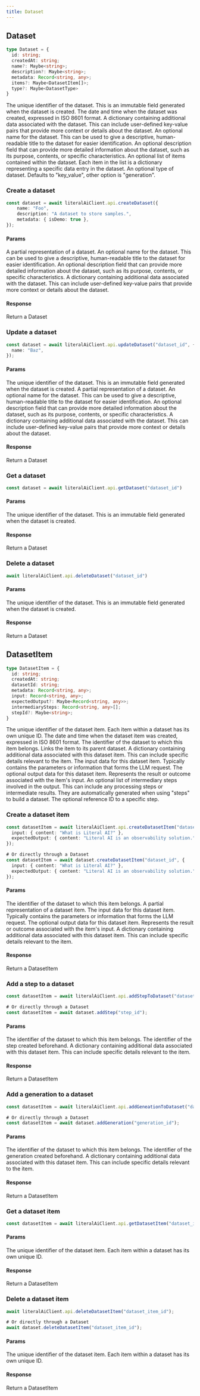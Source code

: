 ```yaml
---
title: Dataset
---
```


## Dataset

```typescript
type Dataset = {
  id: string;
  createdAt: string;
  name?: Maybe<string>;
  description?: Maybe<string>;
  metadata: Record<string, any>;
  items?: Maybe<DatasetItem[]>;
  type?: Maybe<DatasetType>
}
```

<ParamField path="id" type="string">
  The unique identifier of the dataset. This is an immutable field generated when the dataset is created.
</ParamField>

<ParamField path="createdAt" type="string">
  The date and time when the dataset was created, expressed in ISO 8601 format. 
</ParamField>

<ParamField path="metadata" type="Record<string, any>">
  A dictionary containing additional data associated with the dataset. This can include user-defined key-value pairs that provide more context or details about the dataset.
</ParamField>

<ParamField path="name" type="Maybe<string>">
  An optional name for the dataset. This can be used to give a descriptive, human-readable title to the dataset for easier identification.
</ParamField>

<ParamField path="description" type="Maybe<string>">
  An optional description field that can provide more detailed information about the dataset, such as its purpose, contents, or specific characteristics.
</ParamField>

<ParamField path="items" type="Maybe<DatasetItem[]>">
  An optional list of items contained within the dataset. Each item in the list is a dictionary representing a specific data entry in the dataset.
</ParamField>

<ParamField path="type" type="Maybe<DatasetType>">
  An optional type of dataset. Defaults to "key_value", other option is "generation".
</ParamField>

### Create a dataset

```typescript 
const dataset = await literalAiClient.api.createDataset({
    name: "Foo", 
    description: "A dataset to store samples.", 
    metadata: { isDemo: true },
});
```

#### Params

<ParamField path="dataset" type="DatasetInput">
  A partial representation of a dataset.
</ParamField>

<ParamField path="dataset.name" type="Maybe<string>">
  An optional name for the dataset. This can be used to give a descriptive, human-readable title to the dataset for easier identification.
</ParamField>

<ParamField path="dataset.description" type="Maybe<string>">
  An optional description field that can provide more detailed information about the dataset, such as its purpose, contents, or specific characteristics.
</ParamField>

<ParamField path="dataset.metadata" type="Maybe<Record<string, any>>">
  A dictionary containing additional data associated with the dataset. This can include user-defined key-value pairs that provide more context or details about the dataset.
</ParamField>

#### Response

<ResponseField name="dataset" type="Dataset">
  Return a Dataset
</ResponseField>

### Update a dataset

```typescript 
const dataset = await literalAiClient.api.updateDataset("dataset_id", {
  name: "Baz",
});
```

#### Params

<ParamField path="id" type="string">
  The unique identifier of the dataset. This is an immutable field generated when the dataset is created.
</ParamField>

<ParamField path="dataset" type="DatasetInput">
  A partial representation of a dataset.
</ParamField>

<ParamField path="dataset.name" type="Maybe<string>">
  An optional name for the dataset. This can be used to give a descriptive, human-readable title to the dataset for easier identification.
</ParamField>

<ParamField path="dataset.description" type="Maybe<string>">
  An optional description field that can provide more detailed information about the dataset, such as its purpose, contents, or specific characteristics.
</ParamField>

<ParamField path="dataset.metadata" type="Maybe<Record<string, any>>">
  A dictionary containing additional data associated with the dataset. This can include user-defined key-value pairs that provide more context or details about the dataset.
</ParamField>

#### Response

<ResponseField name="dataset" type="Dataset">
  Return a Dataset
</ResponseField>

### Get a dataset

```typescript
const dataset = await literalAiClient.api.getDataset("dataset_id")
```

#### Params

<ParamField path="id" type="string">
  The unique identifier of the dataset. This is an immutable field generated when the dataset is created.
</ParamField>

#### Response

<ResponseField name="dataset" type="Dataset">
  Return a Dataset
</ResponseField>

### Delete a dataset

```typescript
await literalAiClient.api.deleteDataset("dataset_id")
```

#### Params

<ParamField path="id" type="string">
  The unique identifier of the dataset. This is an immutable field generated when the dataset is created.
</ParamField>

#### Response

<ResponseField name="dataset" type="Dataset">
  Return a Dataset
</ResponseField>

## DatasetItem

```typescript
type DatasetItem = {
  id: string;
  createdAt: string;
  datasetId: string;
  metadata: Record<string, any>;
  input: Record<string, any>;
  expectedOutput?: Maybe<Record<string, any>>;
  intermediarySteps: Record<string, any>[];
  stepId?: Maybe<string>;
}
```

<ParamField path="id" type="string">
  The unique identifier of the dataset item. Each item within a dataset has its own unique ID.
</ParamField>

<ParamField path="createdAt" type="string">
   The date and time when the dataset item was created, expressed in ISO 8601 format.
</ParamField>

<ParamField path="datasetId" type="string">
  The identifier of the dataset to which this item belongs. Links the item to its parent dataset.
</ParamField>

<ParamField path="metadata" type="Record<string, any>">
  A dictionary containing additional data associated with this dataset item. This can include specific details relevant to the item.
</ParamField>

<ParamField path="input" type="Record<string, any>">
  The input data for this dataset item. Typically contains the parameters or information that forms the LLM request.
</ParamField>

<ParamField path="expectedOutput" type="Maybe<Record<string, any>>">
  The optional output data for this dataset item. Represents the result or outcome associated with the item's input.
</ParamField>

<ParamField path="intermediarySteps" type="Record<string, any>[]">
  An optional list of intermediary steps involved in the output. This can include any processing steps or intermediate results. They are automatically generated when using "steps" to build a dataset.
</ParamField>

<ParamField path="stepId" type="Record<string, any>[]">
  The optional reference ID to a specific step.
</ParamField>

### Create a dataset item

```typescript
const datasetItem = await literalAiClient.api.createDatasetItem("dataset_id", {
  input: { content: "What is Literal AI?" },
  expectedOutput: { content: "Literal AI is an observability solution." },
});

# Or directly through a Dataset
const datasetItem = await dataset.createDatasetItem("dataset_id", {
  input: { content: "What is Literal AI?" },
  expectedOutput: { content: "Literal AI is an observability solution." },
});
```

#### Params

<ParamField path="datasetId" type="string">
  The identifier of the dataset to which this item belongs.
</ParamField>

<ParamField path="datasetItem" type="DatasetItemInput">
  A partial representation of a dataset item.
</ParamField>

<ParamField path="datasetItem.input" type="Record<string, any>">
  The input data for this dataset item. Typically contains the parameters or information that forms the LLM request.
</ParamField>

<ParamField path="datasetItem.expectedOutput" type="Maybe<Record<string, any>>">
  The optional output data for this dataset item. Represents the result or outcome associated with the item's input.
</ParamField>

<ParamField path="datasetItem.metadata" type="Maybe<Record<string, any>>">
  A dictionary containing additional data associated with this dataset item. This can include specific details relevant to the item.
</ParamField>

#### Response

<ResponseField name="datasetItem" type="DatasetItem">
  Return a DatasetItem
</ResponseField>

### Add a step to a dataset

```typescript
const datasetItem = await literalAiClient.api.addStepToDataset("dataset_id", "step_id");

# Or directly through a Dataset
const datasetItem = await dataset.addStep("step_id");
```

#### Params

<ParamField path="datasetId" type="string">
  The identifier of the dataset to which this item belongs. 
</ParamField>

<ParamField path="stepId" type="string">
  The identifier of the step created beforehand. 
</ParamField>

<ParamField path="metadata" type="Maybe<Record<string, any>>">
  A dictionary containing additional data associated with this dataset item. This can include specific details relevant to the item.
</ParamField>

#### Response

<ResponseField name="datasetItem" type="DatasetItem">
  Return a DatasetItem
</ResponseField>

### Add a generation to a dataset

```typescript
const datasetItem = await literalAiClient.api.addGeneationToDataset("dataset_id", "generation_id");

# Or directly through a Dataset
const datasetItem = await dataset.addGeneration("generation_id");
```

#### Params

<ParamField path="datasetId" type="string">
  The identifier of the dataset to which this item belongs. 
</ParamField>

<ParamField path="generationId" type="string">
  The identifier of the generation created beforehand. 
</ParamField>

<ParamField path="metadata" type="Maybe<Record<string, any>>">
  A dictionary containing additional data associated with this dataset item. This can include specific details relevant to the item.
</ParamField>

#### Response

<ResponseField name="datasetItem" type="DatasetItem">
  Return a DatasetItem
</ResponseField>


### Get a dataset item

```typescript
const datasetItem = await literalAiClient.api.getDatasetItem("dataset_item_id");
```

#### Params

<ParamField path="id" type="string">
  The unique identifier of the dataset item. Each item within a dataset has its own unique ID.
</ParamField>

#### Response

<ResponseField name="datasetItem" type="DatasetItem">
  Return a DatasetItem
</ResponseField>

### Delete a dataset item

```typescript
await literalAiClient.api.deleteDatasetItem("dataset_item_id");

# Or directly through a Dataset
await dataset.deleteDatasetItem("dataset_item_id");
```

#### Params

<ParamField path="id" type="string">
  The unique identifier of the dataset item. Each item within a dataset has its own unique ID.
</ParamField>

#### Response

<ResponseField name="datasetItem" type="DatasetItem">
  Return a DatasetItem
</ResponseField>

